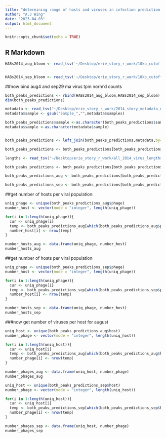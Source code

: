 ```yaml
---
title: "determining range of hosts and viruses in infection prediction network"
author: "A.J Wing"
date: "2023-04-03"
output: html_document
---
```


```r
knitr::opts_chunk$set(echo = TRUE)
```

## R Markdown
```r
HABs2014_aug_bloom <- read_tsv('~/Desktop/erie_story_r_work/10kb_cutoff_aug_bloom_with_ma_phage_093thresh_1_30_23.tsv')


HABs2014_sep_bloom <- read_tsv('~/Desktop/erie_story_r_work/10kb_cutoff_sep_bloom_with_ma_phage_093thresh_1_30_23.tsv')

```

##now bind aug4 and sep29 ma virus tpm norm'd counts
```r
both_peaks_predictions <- rbind(HABs2014_aug_bloom,HABs2014_sep_bloom)
dim(both_peaks_predictions)
```


```r
metadata <- read_tsv("~/Desktop/erie_story_r_work/2014_story_metadata_updated_8_9_22.tsv")
metadata$sample <- gsub("Sample_","",metadata$samples)
```

```r

both_peaks_predictions$sample <-as.character(both_peaks_predictions$sample)
metadata$sample <-as.character(metadata$sample)


both_peaks_predictions <- left_join(both_peaks_predictions,metadata,by="sample")
```

```r
both_peaks_predictions <- both_peaks_predictions[both_peaks_predictions$Predictions == "1", ]
```

```r
lengths <- read_tsv("~/Desktop/erie_story_r_work/all_2014_virus_lengths.tsv")
```

```r
both_peaks_predictions <- both_peaks_predictions[both_peaks_predictions$length>=10000,]
```

```r

both_peaks_predictions_aug <- both_peaks_predictions[both_peaks_predictions$Date == "4-Aug-14", ]

```

```r

both_peaks_predictions_sep <- both_peaks_predictions[both_peaks_predictions$Date == "29-Sep-14", ]

```

##get number of hosts per viral population
```r
uniq_phage <- unique(both_peaks_predictions_aug$phage)
number_host <- vector(mode = "integer", length(uniq_phage))

for(i in 1:length(uniq_phage)){
  cur <- uniq_phage[i]
  temp <- both_peaks_predictions_aug[which(both_peaks_predictions_aug$phage == cur), ]
  number_host[i] <- nrow(temp)
}

number_hosts_aug <- data.frame(uniq_phage, number_host)
number_hosts_aug
```

##get number of hosts per viral population
```r
uniq_phage <- unique(both_peaks_predictions_sep$phage)
number_host <- vector(mode = "integer", length(uniq_phage))

for(i in 1:length(uniq_phage)){
  cur <- uniq_phage[i]
  temp <- both_peaks_predictions_sep[which(both_peaks_predictions_sep$phage == cur), ]
  number_host[i] <- nrow(temp)
}

number_hosts_sep <- data.frame(uniq_phage, number_host)
number_hosts_sep
```


###now get number of viruses per host for august


```r
uniq_host <- unique(both_peaks_predictions_aug$host)
number_phage <- vector(mode = "integer", length(uniq_host))

for(i in 1:length(uniq_host)){
  cur <- uniq_host[i]
  temp <- both_peaks_predictions_aug[which(both_peaks_predictions_aug$host == cur), ]
  number_phage[i] <- nrow(temp)
}

number_phages_aug <- data.frame(uniq_host, number_phage)
number_phages_aug

```

```r
uniq_host <- unique(both_peaks_predictions_sep$host)
number_phage <- vector(mode = "integer", length(uniq_host))

for(i in 1:length(uniq_host)){
  cur <- uniq_host[i]
  temp <- both_peaks_predictions_sep[which(both_peaks_predictions_sep$host == cur), ]
  number_phage[i] <- nrow(temp)
}

number_phages_sep <- data.frame(uniq_host, number_phage)
number_phages_sep

```